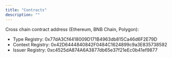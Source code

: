 ```yaml
---
title: "Contracts"
description: ""
---
```


Cross chain contract address (Ethereum, BNB Chain, Polygon):

- Type Registry: 0x77dA3Cf4418009D171B4963db815Ca46d6F2E79D
- Context Registry: 0x42D6444840842F0484C1624899c9a3E835738592
- Issuer Registry: 0xc4525dA874A6A3877db65e37f21eEc0b41ef9877
